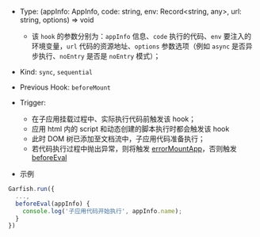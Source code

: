 
- Type: <Highlight> (appInfo: AppInfo, code: string, env: Record<string, any>, url: string, options) => void </Highlight>
  - 该 `hook` 的参数分别为：`appInfo` 信息、`code` 执行的代码、`env` 要注入的环境变量，`url` 代码的资源地址、`options` 参数选项（例如 `async` 是否异步执行、`noEntry` 是否是 `noEntry` 模式）；
- Kind: `sync`, `sequential`
- Previous Hook: `beforeMount`
- Trigger:

  - 在子应用挂载过程中、实际执行代码前触发该 hook；
  - 应用 html 内的 script 和动态创建的脚本执行时都会触发该 hook
  - 此时 DOM 树已添加至文档流中，子应用代码准备执行；
  - 若代码执行过程中抛出异常，则将触发 [errorMountApp](/api/run#errormountapp)，否则触发 [beforeEval](/api/run#afterEval)

- 示例

```ts
Garfish.run({
  ...,
  beforeEval(appInfo) {
    console.log('子应用代码开始执行', appInfo.name);
  }
})
```
